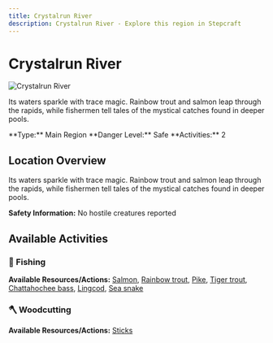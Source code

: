 ```yaml
---
title: Crystalrun River
description: Crystalrun River - Explore this region in Stepcraft
---
```


# Crystalrun River

<div className="flex items-start gap-6 mb-8">
  <div className="flex-shrink-0">
    <img src="/assets/locations/crystalrun_river.png" alt="Crystalrun River" className="w-32 h-32 border rounded-lg object-cover" />
  </div>
  <div className="flex-1">
    <div className="space-y-3">
      <p className="text-lg text-muted-foreground">Its waters sparkle with trace magic. Rainbow trout and salmon leap through the rapids, while fishermen tell tales of the mystical catches found in deeper pools.</p>
      <div className="flex flex-wrap gap-4 text-sm">
        <span className="px-3 py-1 bg-blue-100 dark:bg-blue-900 rounded-md">
          **Type:** Main Region
        </span>
        <span className="px-3 py-1 bg-green-100 dark:bg-green-900 rounded-md">
          **Danger Level:** Safe
        </span>
        <span className="px-3 py-1 bg-purple-100 dark:bg-purple-900 rounded-md">
          **Activities:** 2
        </span>
      </div>
    </div>
  </div>
</div>

## Location Overview

Its waters sparkle with trace magic. Rainbow trout and salmon leap through the rapids, while fishermen tell tales of the mystical catches found in deeper pools.

**Safety Information:** No hostile creatures reported



## Available Activities


### 🎣 Fishing

**Available Resources/Actions:** [Salmon](/docs/resources/individual/salmon), [Rainbow trout](/docs/resources/individual/rainbow_trout), [Pike](/docs/resources/individual/pike), [Tiger trout](/docs/resources/individual/tiger_trout), [Chattahochee bass](/docs/resources/individual/chattahochee_bass), [Lingcod](/docs/resources/individual/lingcod), [Sea snake](/docs/resources/individual/sea_snake)



### 🪓 Woodcutting

**Available Resources/Actions:** [Sticks](/docs/resources/individual/sticks)

